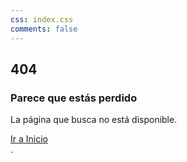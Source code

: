 ```yaml
---
css: index.css
comments: false
---
```


<html

<body>

<section class="page_404">
	<div class="container">
		<div class="row">	
		<div class="col-sm-12 ">
		<div class="col-sm-10 col-sm-offset-1  text-center">
		<div class="four_zero_four_bg">
			<h1 class="text-center ">404</h1>
		
		
		</div>
		
		<div class="contant_box_404">
		<h3 class="h2">
		Parece que estás perdido
		</h3>
		
		<p>La página que busca no está disponible.</p>
		
		<a href="https://achalmaedison.netlify.app/" class="link_404">Ir a Inicio</a>
	</div>
		</div>
		</div>
		</div>
	</div>
</section>.

</body>

</html>